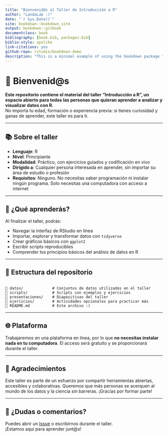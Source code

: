 ```yaml
--- 
title: "Bienvenid@s al Taller de Introducción a R"
author: "LandaLab :)"
date: "`r Sys.Date()`"
site: bookdown::bookdown_site
output: bookdown::gitbook
documentclass: book
bibliography: [book.bib, packages.bib]
biblio-style: apalike
link-citations: yes
github-repo: rstudio/bookdown-demo
description: "This is a minimal example of using the bookdown package to write a book. The output format for this example is bookdown::gitbook."
---
```


# 🧪 Bienvenid@s

**Este repositorio contiene el material del taller “Introducción a R”, un espacio abierto para todas las personas que quieran aprender a analizar y visualizar datos con R.**  
No importa tu edad, formación o experiencia previa: si tienes curiosidad y ganas de aprender, este taller es para ti.

---

## 📚 Sobre el taller

- **Lenguaje**: R  
- **Nivel**: Principiante  
- **Modalidad**: Práctico, con ejercicios guiados y codificación en vivo  
- **Dirigido a**: Cualquier persona interesada en aprender, sin importar su área de estudio o profesión  
- **Requisitos**: Ninguno. No necesitas saber programación ni instalar ningún programa. Solo necesitas una computadora con acceso a internet

---

## 🧰 ¿Qué aprenderás?

Al finalizar el taller, podrás:

- Navegar la interfaz de RStudio en línea  
- Importar, explorar y transformar datos con `tidyverse`  
- Crear gráficos básicos con `ggplot2`  
- Escribir scripts reproducibles  
- Comprender los principios básicos del análisis de datos en R

---

## 📁 Estructura del repositorio

```

📂 datos/             # Conjuntos de datos utilizados en el taller
📂 scripts/           # Scripts con ejemplos y ejercicios
📂 presentaciones/    # Diapositivas del taller
📂 ejercicios/        # Actividades opcionales para practicar más
📄 README.md          # Este archivo :)

```

---

## 🌐 Plataforma

Trabajaremos en una plataforma en línea, por lo que **no necesitas instalar nada en tu computadora**. El acceso será gratuito y se proporcionará durante el taller.

---

## 🙌 Agradecimientos

Este taller es parte de un esfuerzo por compartir herramientas abiertas, accesibles y colaborativas. Queremos que más personas se acerquen al mundo de los datos y la ciencia sin barreras. ¡Gracias por formar parte!

---

## 💬 ¿Dudas o comentarios?

Puedes abrir un [Issue](https://github.com/) o escribirnos durante el taller.  
¡Estamos aquí para aprender junt@s!

